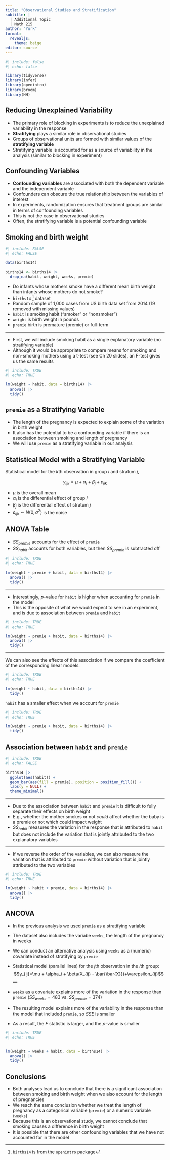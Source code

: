 ---
title: "Observational Studies and Stratification"
subtitle: |
  | Additional Topic 
  | Math 215
author: "Yurk"
format: 
  revealjs:
    theme: beige
editor: source
---

```{r}
#| include: false
#| echo: false

library(tidyverse)
library(infer)
library(openintro)
library(broom)
library(HH)
```

## Reducing Unexplained Variability

- The primary role of blocking in experiments is to reduce the unexplained variability in the response
- **Stratifying** plays a similar role in observational studies
- Groups of observational units are formed with similar values of the **stratifying variable**
- Stratifying variable is accounted for as a source of variability in the analysis (similar to blocking in experiment)


## Confounding Variables

- **Confounding variables** are associated with both the dependent variable and the independent variable
- Confounders can obscure the true relationship between the variables of interest
- In experiments, randomization ensures that treatment groups are similar in terms of confounding variables
- This is not the case in observational studies
- Often, the stratifying variable is a potential confounding variable

<!-- ## kjklj -->


<!-- ```{r} -->
<!-- lm(income ~ race, data = acs12) |> -->
<!--   anova() |> -->
<!--   tidy() -->
<!-- ``` -->



<!-- ```{r} -->
<!-- lm(income ~ edu + race, data = acs12) |> -->
<!--   anova() |> -->
<!--   tidy() -->
<!-- ``` -->

<!-- ```{r} -->
<!-- lm(income ~ race + edu, data = acs12) |> -->
<!--   anova() |> -->
<!--   tidy() -->
<!-- ``` -->


<!-- ## Smoking and birth weight -->

<!-- ```{r} -->
<!-- lm(weight ~ smoke, data = births) |> -->
<!--   anova() |> -->
<!--   tidy() -->
<!-- ``` -->

<!-- ```{r} -->
<!-- lm(weight ~ premature + smoke, data = births) |> -->
<!--   anova() |> -->
<!--   tidy() -->
<!-- ``` -->

<!-- ```{r} -->
<!-- lm(weight ~ smoke + premature, data = births) |> -->
<!--   anova() |> -->
<!--   tidy() -->
<!-- ``` -->

<!-- ```{r} -->
<!-- lm(weight ~ weeks + smoke, data = births) |> -->
<!--   anova() |> -->
<!--   tidy() -->
<!-- ``` -->

## Smoking and birth weight

```{r}
#| include: FALSE
#| echo: FALSE

data(births14)

births14 <- births14 |>
  drop_na(habit, weight, weeks, premie)
```

-   Do infants whose mothers smoke have a different mean birth weight than infants whose mothers do not smoke?
-   `births14` [^1] dataset
-   Random sample of 1,000 cases from US birth data set from 2014 (19 removed with missing values)
-   `habit` is smoking habit ("smoker" or "nonsmoker")
- `weight` is birth weight in pounds
- `premie` birth is premature (premie) or full-term

[^1]: `births14` is from the `openintro` package

---

- First, we will include smoking habit as a single explanatory variable (no stratifying variable)
- Although it would be appropriate to compare means for smoking and non-smoking mothers using a t-test (see Ch 20 slides), an F-test gives us the same results

```{r}
#| include: TRUE
#| echo: TRUE

lm(weight ~ habit, data = births14) |>
  anova() |>
  tidy()
```

## `premie` as a Stratifying Variable

- The length of the pregnancy is expected to explain some of the variation in birth weight
- It also has the potential to be a confounding variable if there is an association between smoking and length of pregnancy
- We will use `premie` as a stratifying variable in our analysis

## Statistical Model with a Stratifying Variable

Statistical model for the $k$th observation in group $i$ and stratum $j$,

$$y_{ijk}=\mu+\alpha_i+\beta_j+\varepsilon_{ijk}$$

- $\mu$ is the overall mean
- $\alpha_i$ is the differential effect of group $i$
- $\beta_j$ is the differential effect of stratum $j$
- $\varepsilon_{ijk}\sim N(0,\sigma^2)$ is the noise

## ANOVA Table

- $SS_{premie}$ accounts for the effect of `premie`
- $SS_{habit}$ accounts for both variables, but then $SS_{premie}$ is subtracted off

```{r}
#| include: TRUE
#| echo: TRUE

lm(weight ~ premie + habit, data = births14) |>
  anova() |>
  tidy()
```

---

- Interestingly, $p$-value for `habit` is higher when accounting for `premie` in the model
- This is the opposite of what we would expect to see in an experiment, and is due to association between `premie` and `habit`

```{r}
#| include: TRUE
#| echo: TRUE

lm(weight ~ premie + habit, data = births14) |>
  anova() |>
  tidy()
```

---

We can also see the effects of this association if we compare the coefficient of the corresponding linear models.

```{r}
#| include: TRUE
#| echo: TRUE

lm(weight ~ habit, data = births14) |>
  tidy()
```

`habit` has a smaller effect when we account for `premie`

```{r}
#| include: TRUE
#| echo: TRUE

lm(weight ~ premie + habit, data = births14) |>
  tidy()
```


## Association between `habit` and `premie`

```{r}
#| include: TRUE
#| echo: FALSE

births14 |>
  ggplot(aes(habit)) +
  geom_bar(aes(fill = premie), position = position_fill()) +
  labs(y = NULL) +
  theme_minimal()
```

---

- Due to the association between `habit` and `premie` it is difficult to fully separate their effects on birth weight
- E.g., whether the mother smokes or not *could* affect whether the baby is a premie or not which could impact weight
- $SS_{habit}$ measures the variation in the response that is attributed to `habit` but does not include the variation that is jointly attributed to the two explanatory variables

---

- If we reverse the order of the variables, we can also measure the variation that is attributed to `premie` without variation that is jointly attributed to the two variables

```{r}
#| include: TRUE
#| echo: TRUE

lm(weight ~ habit + premie, data = births14) |>
  anova() |>
  tidy()
```



## ANCOVA

- In the previous analysis we used `premie` as a stratifying variable
- The dataset also includes the variabe `weeks`, the length of the pregnancy in weeks
- We can conduct an alternative analysis using `weeks` as a (numeric) covariate instead of stratifying by `premie`
- Statistical model (parallel lines) for the $j$th observation in the $i$th group:
$$y_{ij}=\mu + \alpha_i + \beta(X_{ij} - \bar{\bar{X}})+\varepsilon_{ij}$$
---

- `weeks` as a covariate explains more of the variation in the response than `premie` ($SS_{weeks} = 483$ vs. $SS_{premie}=374$)
- The resulting model explains more of the variability in the response than the model that included `premie`, so $SSE$ is smaller
- As a result, the $F$ statistic is larger, and the $p$-value is smaller

```{r}
#| include: TRUE
#| echo: TRUE


lm(weight ~ weeks + habit, data = births14) |>
  anova() |>
  tidy()
```

## Conclusions

- Both analyses lead us to conclude that there is a significant association between smoking and birth weight when we also account for the length of pregnancies
- We reach the same conclusion whether we treat the length of pregnancy as a categorical variable (`premie`) or a numeric variable (`weeks`)
- Because this is an observational study, we cannot conclude that smoking causes a difference in birth weight
- It is possible that there are other confounding variables that we have not accounted for in the model